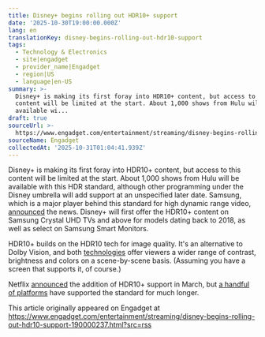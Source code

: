 ```yaml
---
title: Disney+ begins rolling out HDR10+ support
date: '2025-10-30T19:00:00.000Z'
lang: en
translationKey: disney-begins-rolling-out-hdr10-support
tags:
  - Technology & Electronics
  - site|engadget
  - provider_name|Engadget
  - region|US
  - language|en-US
summary: >-
  Disney+ is making its first foray into HDR10+ content, but access to this
  content will be limited at the start. About 1,000 shows from Hulu will be
  available wi...
draft: true
sourceUrl: >-
  https://www.engadget.com/entertainment/streaming/disney-begins-rolling-out-hdr10-support-190000237.html?src=rss
sourceName: Engadget
collectedAt: '2025-10-31T01:04:41.939Z'
---
```

Disney+ is making its first foray into HDR10+ content, but access to this content will be limited at the start. About 1,000 shows from Hulu will be available with this HDR standard, although other programming under the Disney umbrella will add support at an unspecified later date. Samsung, which is a major player behind this standard for high dynamic range video, [announced](https://news.samsung.com/us/hdr10-supported-content-on-disney-launches-first-on-samsung-tvs/) the news. Disney+ will first offer the HDR10+ content on Samsung Crystal UHD TVs and above for models dating back to 2018, as well as select on Samsung Smart Monitors. 

HDR10+ builds on the HDR10 tech for image quality. It's an alternative to Dolby Vision, and both [technologies](https://www.engadget.com/hdr10-dolby-vision-hlg-does-071610283.html) offer viewers a wider range of contrast, brightness and colors on a scene-by-scene basis. (Assuming you have a screen that supports it, of course.) 

Netflix [announced](https://www.engadget.com/entertainment/streaming/netflix-will-stream-shows-and-movies-in-hdr10-on-supported-devices-222134243.html) the addition of HDR10+ support in March, but [a handful of platforms](https://www.engadget.com/chromecast-with-google-tv-new-roku-devices-hdr-10-054505875.html) have supported the standard for much longer.

This article originally appeared on Engadget at https://www.engadget.com/entertainment/streaming/disney-begins-rolling-out-hdr10-support-190000237.html?src=rss
